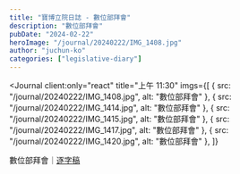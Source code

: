 ```yaml
---
title: "寶博立院日誌 - 數位部拜會"
description: "數位部拜會"
pubDate: "2024-02-22"
heroImage: "/journal/20240222/IMG_1408.jpg"
author: "juchun-ko"
categories: ["legislative-diary"]
---
```



<Journal
  client:only="react"
  title="上午 11:30"
  imgs={[
    { src: "/journal/20240222/IMG_1408.jpg", alt: "數位部拜會" },
    { src: "/journal/20240222/IMG_1414.jpg", alt: "數位部拜會" },
    { src: "/journal/20240222/IMG_1415.jpg", alt: "數位部拜會" },
    { src: "/journal/20240222/IMG_1417.jpg", alt: "數位部拜會" },
    { src: "/journal/20240222/IMG_1420.jpg", alt: "數位部拜會" },
  ]}
>
  數位部拜會｜[逐字稿](https://transpal.juchunko.com/speeches/2024-02-22-audrey-first-visit)
</Journal>
